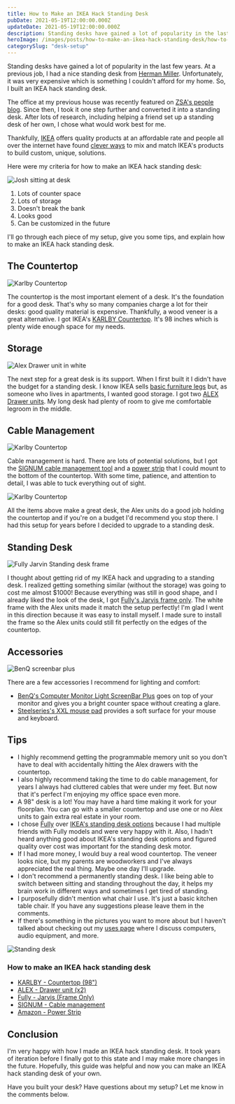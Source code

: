 ```yaml
---
title: How to Make an IKEA Hack Standing Desk
pubDate: 2021-05-19T12:00:00.000Z
updateDate: 2021-05-19T12:00:00.000Z
description: Standing desks have gained a lot of popularity in the last few years. At a previous job, I had a nice standing desk from
heroImage: /images/posts/how-to-make-an-ikea-hack-standing-desk/how-to-make-an-ikea-hack-standing-desk-thumb.jpeg
categorySlug: "desk-setup"
---
```


Standing desks have gained a lot of popularity in the last few years. At a previous job, I had a nice standing desk from [Herman Miller](https://www.hermanmiller.com). Unfortunately, it was very expensive which is something I couldn't afford for my home. So, I built an IKEA hack standing desk.

The office at my previous house was recently featured on [ZSA's people blog](https://people.zsa.io/josh-medeski/). Since then, I took it one step further and converted it into a standing desk. After lots of research, including helping a friend set up a standing desk of her own, I chose what would work best for me.

Thankfully, [IKEA](https://www.ikea.com/) offers quality products at an affordable rate and people all over the internet have found [clever ways](https://www.ikeahackers.net) to mix and match IKEA's products to build custom, unique, solutions.

Here were my criteria for how to make an IKEA hack standing desk:

<img
  src="/images/posts/how-to-make-an-ikea-hack-standing-desk/josh-sitting-at-desk.jpg"
  alt="Josh sitting at desk"
  class="rounded-xl sm:float-right sm:mb-2 sm:ml-2 sm:mt-0"
  width={300}
  height={225}
/>

1. Lots of counter space
2. Lots of storage
3. Doesn't break the bank
4. Looks good
5. Can be customized in the future

I'll go through each piece of my setup, give you some tips, and explain how to make an IKEA hack standing desk.

## The Countertop

<img
  src="/images/posts/how-to-make-an-ikea-hack-standing-desk/karlby-countertop-walnut-veneer.jpg"
  alt="Karlby Countertop"
  class="sm:float-left sm:mb-16 sm:mr-4 sm:mt-0"
  width={240}
  height={132}
/>

The countertop is the most important element of a desk. It's the foundation for a good desk. That's why so many companies charge a lot for their desks: good quality material is expensive. Thankfully, a wood veneer is a great alternative. I got IKEA's [KARLBY Countertop](https://www.ikea.com/us/en/p/karlby-countertop-walnut-veneer-70335212/). It's 98 inches which is plenty wide enough space for my needs.

## Storage

<img
  src="/images/posts/how-to-make-an-ikea-hack-standing-desk/alex-drawer-unit-white.jpg"
  alt="Alex Drawer unit in white"
  class="rounded-xl sm:float-right sm:mb-2 sm:ml-2 sm:mt-0"
  width={137}
  height={200}
/>

The next step for a great desk is its support. When I first built it I didn't have the budget for a standing desk. I know IKEA sells [basic furniture legs](https://www.ikea.com/us/en/p/torsklint-leg-light-gray-90365458/) but, as someone who lives in apartments, I wanted good storage. I got two [ALEX Drawer units](https://www.ikea.com/us/en/p/alex-drawer-unit-white-00473546/). My long desk had plenty of room to give me comfortable legroom in the middle.

## Cable Management

<img
  src="/images/posts/how-to-make-an-ikea-hack-standing-desk/signum-cable-management-horizontal.jpg"
  alt="Karlby Countertop"
  class="rounded-xl sm:float-right sm:mb-2 sm:ml-2 sm:mt-0"
  width={200}
  height={65}
/>

Cable management is hard. There are lots of potential solutions, but I got the [SIGNUM cable management tool](https://www.ikea.com/us/en/p/signum-cable-management-horizontal-silver-color-30200253/) and a [power strip](https://www.amazon.com/dp/B08FCDWYJ1/) that I could mount to the bottom of the countertop. With some time, patience, and attention to detail, I was able to tuck everything out of sight.

<img
  src="/images/posts/how-to-make-an-ikea-hack-standing-desk/cable-management-example.jpg"
  alt="Karlby Countertop"
  width={820}
  height={349}
/>

All the items above make a great desk, the Alex units do a good job holding the countertop and if you're on a budget I'd recommend you stop there. I had this setup for years before I decided to upgrade to a standing desk.

## Standing Desk

<img
  src="/images/posts/how-to-make-an-ikea-hack-standing-desk/fully-jarvis-frame-only.jpg"
  alt="Fully Jarvin Standing desk frame"
  class="rounded-xl sm:float-right sm:mb-2 sm:ml-2 sm:mt-0"
  width={200}
  height={200}
/>

I thought about getting rid of my IKEA hack and upgrading to a standing desk. I realized getting something similar (without the storage) was going to cost me almost $1000! Because everything was still in good shape, and I already liked the look of the desk, I got [Fully's Jarvis frame only](https://www.fully.com/jarvis-frame-only.html). The white frame with the Alex units made it match the setup perfectly! I'm glad I went in this direction because it was easy to install myself. I made sure to install the frame so the Alex units could still fit perfectly on the edges of the countertop.

## Accessories

<img
  src="/images/posts/how-to-make-an-ikea-hack-standing-desk/screenbar.jpg"
  alt="BenQ screenbar plus"
  class="rounded-xl sm:float-right sm:mb-2 sm:ml-2 sm:mt-0"
  width={140}
  height={200}
/>

There are a few accessories I recommend for lighting and comfort:

- [BenQ's Computer Monitor Light ScreenBar Plus](https://www.benq.com/en-us/lamps/computer-desklamp/screenbar-plus.html) goes on top of your monitor and gives you a bright counter space without creating a glare.
- [Steelseries's XXL mouse pad](https://steelseries.com/gaming-mousepads/qck-heavy-series?size=xxl) provides a soft surface for your mouse and keyboard.

## Tips

- I highly recommend getting the programmable memory unit so you don't have to deal with accidentally hitting the Alex drawers with the countertop.
- I also highly recommend taking the time to do cable management, for years I always had cluttered cables that were under my feet. But now that it's perfect I'm enjoying my office space even more.
- A 98" desk is a lot! You may have a hard time making it work for your floorplan. You can go with a smaller countertop and use one or no Alex units to gain extra real estate in your room.
- I chose [Fully](https://www.fully.com) over [IKEA's standing desk options](https://www.ikea.com/us/en/search/products/?q=standing%20desk) because I had multiple friends with Fully models and were very happy with it. Also, I hadn't heard anything good about IKEA's standing desk options and figured quality over cost was important for the standing desk motor.
- If I had more money, I would buy a real wood countertop. The veneer looks nice, but my parents are woodworkers and I've always appreciated the real thing. Maybe one day I'll upgrade.
- I don't recommend a permanently standing desk. I like being able to switch between sitting and standing throughout the day, it helps my brain work in different ways and sometimes I get tired of standing.
- I purposefully didn't mention what chair I use. It's just a basic kitchen table chair. If you have any suggestions please leave them in the comments.
- If there's something in the pictures you want to more about but I haven't talked about checking out my [uses page](/uses) where I discuss computers, audio equipment, and more.

<img
  src="/images/posts/how-to-make-an-ikea-hack-standing-desk/ikea-hack-standing-desk-sitting.jpg"
  alt="Standing desk"
  class="m-0 rounded-xl sm:float-right sm:ml-4"
  width={400}
  height={298}
/>

### How to make an IKEA hack standing desk

- [KARLBY - Countertop (98")](https://www.ikea.com/us/en/p/karlby-countertop-walnut-veneer-70335212/)
- [ALEX - Drawer unit (x2)](https://www.ikea.com/us/en/p/alex-drawer-unit-white-00473546/)
- [Fully - Jarvis (Frame Only)](https://www.fully.com/jarvis-frame-only.html)
- [SIGNUM - Cable management](https://www.ikea.com/us/en/p/signum-cable-management-horizontal-silver-color-30200253/)
- [Amazon - Power Strip](https://www.amazon.com/dp/B08FCDWYJ1/)

<div class="clear-both">

## Conclusion

I'm very happy with how I made an IKEA hack standing desk. It took years of iteration before I finally got to this state and I may make more changes in the future. Hopefully, this guide was helpful and now you can make an IKEA hack standing desk of your own.

Have you built your desk? Have questions about my setup? Let me know in the comments below.

</div>
